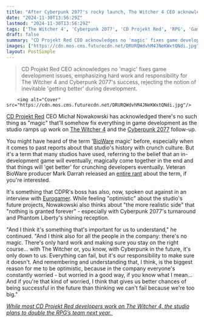```yaml
---
title: "After Cyberpunk 2077's rocky launch, The Witcher 4 CEO acknowledges the biggest myth in gamedev is a lie: 'There's no magic'"
date: "2024-11-30T13:56:29Z"
lastmod: "2024-11-30T13:56:29Z"
tags: ['The Witcher 4', 'Cyberpunk 2077', 'CD Projekt Red', 'RPG', 'Game Development']
draft: false
summary: "CD Projekt Red CEO acknowledges no 'magic' fixes game development issues, emphasizing hard work and responsibility for The Witcher 4 and Cyberpunk 2077's success, rejecting the notion of inevitable 'getting better' during development."
images: ["https://cdn.mos.cms.futurecdn.net/DRURQWdvhM4JNeKWxtQNdi.jpg"]
layout: PostSimple
---
```

> CD Projekt Red CEO acknowledges no 'magic' fixes game development issues, emphasizing hard work and responsibility for The Witcher 4 and Cyberpunk 2077's success, rejecting the notion of inevitable 'getting better' during development.


        <img alt="Cover" src="https://cdn.mos.cms.futurecdn.net/DRURQWdvhM4JNeKWxtQNdi.jpg"/>
        
[CD Projekt Red](https://www.gamesradar.com/tag/cd-projekt-red/) CEO Michał Nowakowski has acknowledged there's no such thing as "magic" that'll somehow fix everything in game development as the studio ramps up work on [The Witcher 4](https://www.gamesradar.com/the-witcher-4-release-date/) and the [Cyberpunk 2077](https://www.gamesradar.com/cyberpunk-2077-guide/) follow-up.

You might have heard of the term '[BioWare](https://www.gamesradar.com/tag/bioware/) magic' before, especially when it comes to past reports about that studio's history with crunch culture. But it's a term that many studios have used, referring to the belief that an in-development game will eventually, magically come together in the end and that things will 'get better' for crunching developers eventually. Veteran BioWare producer Mark Darrah released an [entire rant](https://www.youtube.com/watch?v=W1LRYfKx6FE) about the term, if you're interested.

It's something that CDPR's boss has also, now, spoken out against in an interview with [Eurogamer](https://www.eurogamer.net/technical-ambition-optimism-and-timeframes-what-we-learned-about-the-witcher-4-from-speaking-to-cd-projekt-red). While feeling "optimistic" about the studio's future projects, Nowakowski also thinks about "the more realistic side" that "nothing is granted forever" - especially with Cyberpunk 2077's turnaround and Phantom Liberty's shining reception.

"And I think it's something that's important for us to understand," he continued. "And I think also for all the people in the company: there's no magic. There's only hard work and making sure you stay on the right course... with The Witcher or, you know, with Cyberpunk in the future, it's only down to us. Everything can fail, but it's our responsibility to make sure it doesn't. And remembering and understanding that, I think, is the biggest reason for me to be optimistic, because in the company everyone's constantly worried - but worried in a good way, if you know what I mean... And if you're that kind of worried, I think that gives us better chances of being successful in the future than thinking we can't fail because we're too big."

[<em>While most CD Projekt Red developers work on The Witcher 4, the studio plans to double the RPG’s team next year.</em> ](https://www.gamesradar.com/games/cyberpunk/while-most-cd-projekt-red-devs-are-working-on-the-witcher-4-the-rpg-studio-still-plans-to-double-cyberpunk-2s-team-size-next-year/)
        